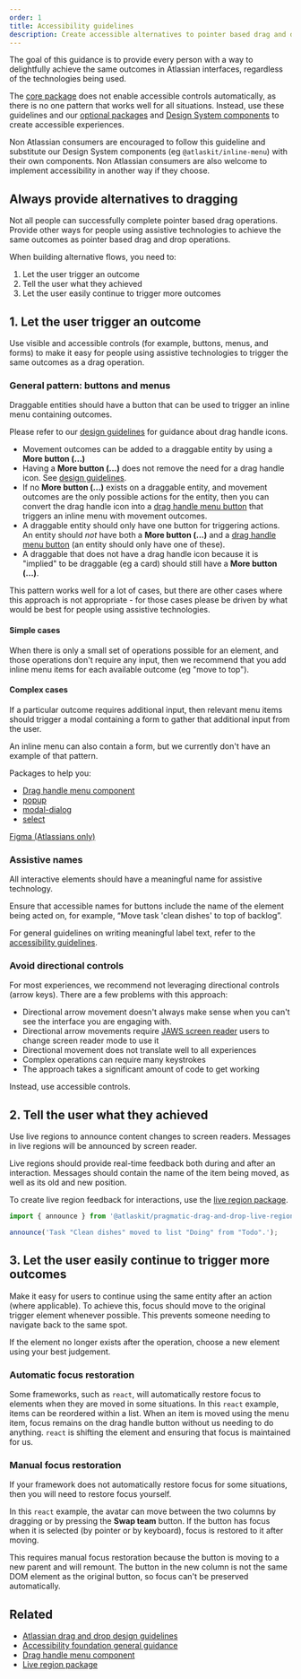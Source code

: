 ```yaml
---
order: 1
title: Accessibility guidelines
description: Create accessible alternatives to pointer based drag and drop
---
```



The goal of this guidance is to provide every person with a way to delightfully achieve the same
outcomes in Atlassian interfaces, regardless of the technologies being used.

The [core package](/components/pragmatic-drag-and-drop/core-package) does not enable accessible
controls automatically, as there is no one pattern that works well for all situations. Instead, use
these guidelines and our [optional packages](/components/pragmatic-drag-and-drop/optional-packages)
and [Design System components](/components) to create accessible experiences.

Non Atlassian consumers are encouraged to follow this guideline and substitute our Design System
components (eg `@atlaskit/inline-menu`) with their own components. Non Atlassian consumers are also
welcome to implement accessibility in another way if they choose.

## Always provide alternatives to dragging

Not all people can successfully complete pointer based drag operations. Provide other ways for
people using assistive technologies to achieve the same outcomes as pointer based drag and drop
operations.

When building alternative flows, you need to:

1. Let the user trigger an outcome
2. Tell the user what they achieved
3. Let the user easily continue to trigger more outcomes

## 1. Let the user trigger an outcome

Use visible and accessible controls (for example, buttons, menus, and forms) to make it easy for
people using assistive technologies to trigger the same outcomes as a drag operation.

### General pattern: buttons and menus

Draggable entities should have a button that can be used to trigger an inline menu containing
outcomes.

<SectionMessage>

Please refer to our [design guidelines](/components/pragmatic-drag-and-drop/design-guidelines) for
guidance about drag handle icons.

</SectionMessage>

- Movement outcomes can be added to a draggable entity by using a **More button (...)**
- Having a **More button (...)** does not remove the need for a drag handle icon. See
  [design guidelines](/components/pragmatic-drag-and-drop/design-guidelines).
- If no **More button (...)** exists on a draggable entity, and movement outcomes are the only
  possible actions for the entity, then you can convert the drag handle icon into a
  [drag handle menu button](/components/pragmatic-drag-and-drop/optional-packages/react-accessibility)
  that triggers an inline menu with movement outcomes.
- A draggable entity should only have one button for triggering actions. An entity should _not_ have
  both a **More button (...)** and a
  [drag handle menu button](/components/pragmatic-drag-and-drop/optional-packages/react-accessibility)
  (an entity should only have one of these).
- A draggable that does not have a drag handle icon because it is "implied" to be draggable (eg a
  card) should still have a **More button (...)**.

<Example Component={ActionMenuVariants} appearance="showcase-only" />

This pattern works well for a lot of cases, but there are other cases where this approach is not
appropriate - for those cases please be driven by what would be best for people using assistive
technologies.

#### Simple cases

When there is only a small set of operations possible for an element, and those operations don't
require any input, then we recommend that you add inline menu items for each available outcome (eg
"move to top").

<Example Component={ListExample} appearance="showcase-only" />

#### Complex cases

If a particular outcome requires additional input, then relevant menu items should trigger a modal
containing a form to gather that additional input from the user.

<Example Component={TreeExample} appearance="showcase-only" />

<SectionMessage>
	An inline menu can also contain a form, but we currently don't have an example of that pattern.
</SectionMessage>

Packages to help you:

- [Drag handle menu component](/components/pragmatic-drag-and-drop/optional-packages/react-accessibility/drag-handle-button/examples)
- [popup](/components/popup)
- [modal-dialog](/components/modal-dialog)
- [select](/components/select)

[Figma (Atlassians only)](<https://www.figma.com/file/3E3rGPX4YHlVUP3cNyRykB/Pragmatic-Drag-%26-Drop-UI-Kit-(PDND)?type=design&node-id=38%3A5623&mode=design&t=LsTwhMGxMe6t08K3-1>)

### Assistive names

All interactive elements should have a meaningful name for assistive technology.

Ensure that accessible names for buttons include the name of the element being acted on, for
example, “Move task 'clean dishes' to top of backlog”.

For general guidelines on writing meaningful label text, refer to the
[accessibility guidelines](/foundations/accessibility/#meaningful-text).

### Avoid directional controls

For most experiences, we recommend not leveraging directional controls (arrow keys). There are a few
problems with this approach:

- Directional arrow movement doesn't always make sense when you can't see the interface you are
  engaging with.
- Directional arrow movements require
  [JAWS screen reader](https://www.freedomscientific.com/products/software/jaws/) users to change
  screen reader mode to use it
- Directional movement does not translate well to all experiences
- Complex operations can require many keystrokes
- The approach takes a significant amount of code to get working

Instead, use accessible controls.

## 2. Tell the user what they achieved

Use live regions to announce content changes to screen readers. Messages in live regions will be
announced by screen reader.

Live regions should provide real-time feedback both during and after an interaction. Messages should
contain the name of the item being moved, as well as its old and new position.

To create live region feedback for interactions, use the
[live region package](/components/pragmatic-drag-and-drop/optional-packages/live-region).

```ts
import { announce } from '@atlaskit/pragmatic-drag-and-drop-live-region';

announce('Task "Clean dishes" moved to list "Doing" from "Todo".');
```

## 3. Let the user easily continue to trigger more outcomes

Make it easy for users to continue using the same entity after an action (where applicable). To
achieve this, focus should move to the original trigger element whenever possible. This prevents
someone needing to navigate back to the same spot.

If the element no longer exists after the operation, choose a new element using your best judgement.

### Automatic focus restoration

Some frameworks, such as `react`, will automatically restore focus to elements when they are moved
in some situations. In this `react` example, items can be reordered within a list. When an item is
moved using the menu item, focus remains on the drag handle button without us needing to do
anything. `react` is shifting the element and ensuring that focus is maintained for us.

<Example Component={ListExample} appearance="showcase-only" />

### Manual focus restoration

If your framework does not automatically restore focus for some situations, then you will need to
restore focus yourself.

In this `react` example, the avatar can move between the two columns by dragging or by pressing the
**Swap team** button. If the button has focus when it is selected (by pointer or by keyboard), focus
is restored to it after moving.

This requires manual focus restoration because the button is moving to a new parent and will
remount. The button in the new column is not the same DOM element as the original button, so focus
can't be preserved automatically.

<Example Component={ManualFocusRestorationExample} appearance="showcase-only" />

## Related

- [Atlassian drag and drop design guidelines](/components/pragmatic-drag-and-drop/design-guidelines)
- [Accessibility foundation general guidance](/foundations/accessibility/#meaningful-text)
- [Drag handle menu component](/components/pragmatic-drag-and-drop/optional-packages/react-accessibility/drag-handle-button/examples)
- [Live region package](/components/pragmatic-drag-and-drop/optional-packages/live-region)
